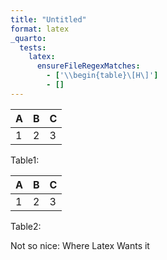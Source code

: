 ```yaml
---
title: "Untitled"
format: latex
_quarto:
  tests:
    latex:
      ensureFileRegexMatches:
        - ['\\begin{table}\[H\]']
        - []
---
```


:::{#tbl-tm2 tbl-pos="H" layout-ncol="2"}

:::{#tbl-tm2a}
| A | B | C |
|---|---|---|
| 1 | 2 | 3 |

Table1: 
:::

:::{#tbl-tm2b}
| A | B | C |
|---|---|---|
| 1 | 2 | 3 |

Table2: 
:::

Not so nice: Where Latex Wants it
:::
